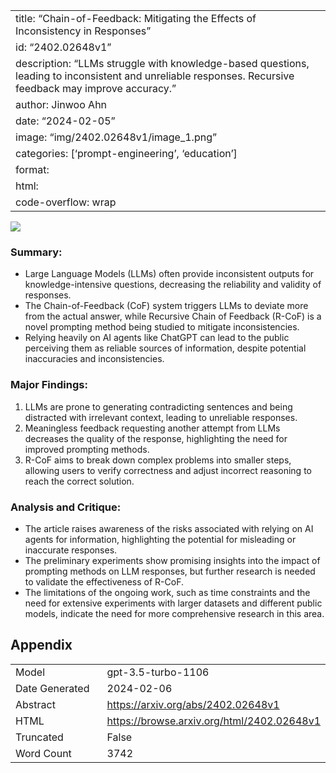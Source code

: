
---
title: "Chain-of-Feedback: Mitigating the Effects of Inconsistency in Responses"
id: "2402.02648v1"
description: "LLMs struggle with knowledge-based questions, leading to inconsistent and unreliable responses. Recursive feedback may improve accuracy."
author: Jinwoo Ahn
date: "2024-02-05"
image: "img/2402.02648v1/image_1.png"
categories: ['prompt-engineering', 'education']
format:
  html:
    code-overflow: wrap
---

![](img/2402.02648v1/image_1.png)

### **Summary:**
- Large Language Models (LLMs) often provide inconsistent outputs for knowledge-intensive questions, decreasing the reliability and validity of responses.
- The Chain-of-Feedback (CoF) system triggers LLMs to deviate more from the actual answer, while Recursive Chain of Feedback (R-CoF) is a novel prompting method being studied to mitigate inconsistencies.
- Relying heavily on AI agents like ChatGPT can lead to the public perceiving them as reliable sources of information, despite potential inaccuracies and inconsistencies.

### **Major Findings:**
1. LLMs are prone to generating contradicting sentences and being distracted with irrelevant context, leading to unreliable responses.
2. Meaningless feedback requesting another attempt from LLMs decreases the quality of the response, highlighting the need for improved prompting methods.
3. R-CoF aims to break down complex problems into smaller steps, allowing users to verify correctness and adjust incorrect reasoning to reach the correct solution.

### **Analysis and Critique:**
- The article raises awareness of the risks associated with relying on AI agents for information, highlighting the potential for misleading or inaccurate responses.
- The preliminary experiments show promising insights into the impact of prompting methods on LLM responses, but further research is needed to validate the effectiveness of R-CoF.
- The limitations of the ongoing work, such as time constraints and the need for extensive experiments with larger datasets and different public models, indicate the need for more comprehensive research in this area.

## Appendix

|          |          |
|----------|----------|
| Model     | gpt-3.5-turbo-1106       |
| Date Generated     | 2024-02-06       |
| Abstract | [https://arxiv.org/abs/2402.02648v1](https://arxiv.org/abs/2402.02648v1)        |
| HTML     | [https://browse.arxiv.org/html/2402.02648v1](https://browse.arxiv.org/html/2402.02648v1)       |
| Truncated       | False       |
| Word Count       | 3742       |